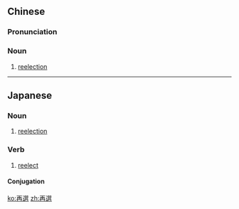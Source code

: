 {{also|再选}}
==Chinese==
{{zh-forms|s=再选}}

===Pronunciation===
{{zh-pron
|m=zàixuǎn
|c=zoi3 syun2
|cat=n
}}

===Noun===
{{zh-noun}}

# [[reelection]]

----

==Japanese==
{{ja-kanjitab|さい|せん|yomi=on}}

===Noun===
{{ja-noun|さいせん}}

# [[reelection]]

===Verb===
{{ja-verb-suru|さいせん}}

# [[reelect]]

====Conjugation====
{{ja-suru|さいせん}}

[[ko:再選]]
[[zh:再選]]